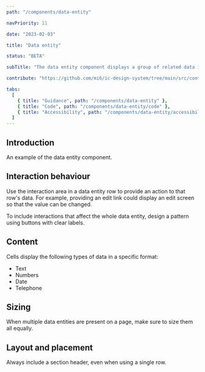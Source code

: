 ```yaml
---
path: "/components/data-entity"

navPriority: 11

date: "2023-02-03"

title: "Data entity"

status: "BETA"

subTitle: "The data entity component displays a group of related data in a consistent and easy to consume way."

contribute: "https://github.com/mi6/ic-design-system/tree/main/src/content/structured/components/data-entity"

tabs:
  [
    { title: "Guidance", path: "/components/data-entity" },
    { title: "Code", path: "/components/data-entity/code" },
    { title: "Accessibility", path: "/components/data-entity/accessibility" },
  ]
---
```



## Introduction

An example of the data entity component.

<ComponentPreview>
  <IcDataEntity heading="Order details">
    <IcDataRow label="Drink" value="Espresso" />
    <IcDataRow label="Order name" value="Michael" />
    <IcDataRow label="Price" value="£2.80" />
  </IcDataEntity>
</ComponentPreview>

## Interaction behaviour

Use the interaction area in a data entity row to provide an action to that row's data. For example, providing an edit link could display an edit screen so that the value can be changed.

To include interactions that affect the whole data entity, design a pattern using buttons with clear labels.

<DoDontCaution
  imageSrc={dataEntityFig1}
  imageAlt="A data entity titled ‘Personal details’ with six rows. The first five include an ‘edit’ link button, while the sixth includes a download icon button. At the end of the data table there are two buttons, one labelled ‘submit’, and the second labelled ‘edit’."
  state="good"
  caption="Assign interactions to individual rows within the interaction area, or the full data entity by using buttons at the end of the table."
/>

## Content

Cells display the following types of data in a specific format:

- Text
- Numbers
- Date
- Telephone

<DoubleDoDontCaution>
  <DoDontCaution
    imageSrc={dataEntityFig2}
    imageAlt="A data entity titled ‘details’ with four rows. The first row has a text entry in a text format, the second has a number in a number format, the third has a date in the correct date format, and the fourth has a telephone in the correct telephone format."
    state="good"
    caption="Make sure the data in the cell displays in its correct format."
  />
  <DoDontCaution
    imageSrc={dataEntityFig3}
    imageAlt="A data entity titled ‘details’ with four rows. All four rows are displayed in normal text formatting even though they display a date, number and telephone."
    state="bad"
    caption="Don’t pass non-text data in a text format."
  />
</DoubleDoDontCaution>

## Sizing

When multiple data entities are present on a page, make sure to size them all equally.

<DoubleDoDontCaution>
  <DoDontCaution
    imageSrc={dataEntityFig4}
    imageAlt="An image of two data entities. The top component, labelled ‘personal details’ is the same width as the bottom one, labelled ‘order details’."
    state="good"
    caption="Set the width of all data entities on a page to the same size."
  />
  <DoDontCaution
    imageSrc={dataEntityFig5}
    imageAlt="An image of two data entities. The top component, labelled ‘personal details’ is wider than the bottom one, labelled ‘order details’."
    state="bad"
    caption="Don’t set different widths for different data entities."
  />
</DoubleDoDontCaution>

## Layout and placement

Always include a section header, even when using a single row.

<DoubleDoDontCaution>
  <DoDontCaution
    imageSrc={dataEntityFig6}
    imageAlt="An image of a data entity titled ‘Payment details’ with three rows."
    state="good"
    caption="Make sure that a data entity always has a section header."
  />
  <DoDontCaution
    imageSrc={dataEntityFig7}
    imageAlt="An image of a data entity with three rows, but no title."
    state="bad"
    caption="Don’t omit section headers from data entities."
  />
</DoubleDoDontCaution>
